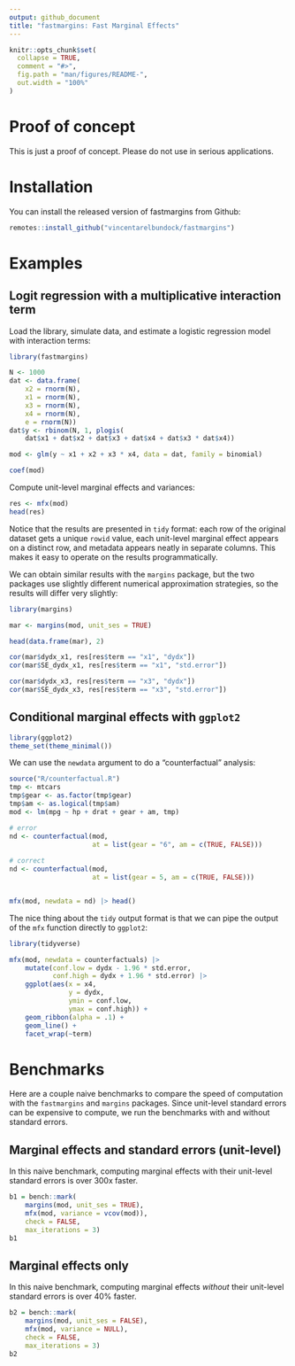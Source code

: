 ```yaml
---
output: github_document
title: "fastmargins: Fast Marginal Effects"
---
```


<!-- README.md is generated from README.Rmd. Please edit that file -->

```r
knitr::opts_chunk$set(
  collapse = TRUE,
  comment = "#>",
  fig.path = "man/figures/README-",
  out.width = "100%"
)
```

# Proof of concept

This is just a proof of concept. Please do not use in serious applications.

# Installation

You can install the released version of fastmargins from Github:

```r
remotes::install_github("vincentarelbundock/fastmargins")
```

# Examples

## Logit regression with a multiplicative interaction term

Load the library, simulate data, and estimate a logistic regression model with interaction terms:

```r
library(fastmargins)

N <- 1000
dat <- data.frame(
    x2 = rnorm(N),
    x1 = rnorm(N),
    x3 = rnorm(N),
    x4 = rnorm(N),
    e = rnorm(N))
dat$y <- rbinom(N, 1, plogis(
    dat$x1 + dat$x2 + dat$x3 + dat$x4 + dat$x3 * dat$x4))

mod <- glm(y ~ x1 + x2 + x3 * x4, data = dat, family = binomial)

coef(mod)
```

Compute unit-level marginal effects and variances:

```r
res <- mfx(mod)
head(res)
```

Notice that the results are presented in `tidy` format: each row of the original dataset gets a unique `rowid` value, each unit-level marginal effect appears on a distinct row, and metadata appears neatly in separate columns. This makes it easy to operate on the results programmatically.

We can obtain similar results with the `margins` package, but the two packages use slightly different numerical approximation strategies, so the results will differ very slightly:

```r
library(margins)

mar <- margins(mod, unit_ses = TRUE)

head(data.frame(mar), 2)

cor(mar$dydx_x1, res[res$term == "x1", "dydx"])
cor(mar$SE_dydx_x1, res[res$term == "x1", "std.error"])

cor(mar$dydx_x3, res[res$term == "x3", "dydx"])
cor(mar$SE_dydx_x3, res[res$term == "x3", "std.error"])
```

## Conditional marginal effects with `ggplot2`

```r
library(ggplot2)
theme_set(theme_minimal())
```

We can use the `newdata` argument to do a "counterfactual" analysis:

```r

source("R/counterfactual.R")
tmp <- mtcars
tmp$gear <- as.factor(tmp$gear)
tmp$am <- as.logical(tmp$am)
mod <- lm(mpg ~ hp + drat + gear + am, tmp)

# error
nd <- counterfactual(mod, 
                     at = list(gear = "6", am = c(TRUE, FALSE)))
                    
# correct
nd <- counterfactual(mod, 
                     at = list(gear = 5, am = c(TRUE, FALSE)))


mfx(mod, newdata = nd) |> head()
```

The nice thing about the `tidy` output format is that we can pipe the output of the `mfx` function directly to `ggplot2`:

```r
library(tidyverse)

mfx(mod, newdata = counterfactuals) |>
    mutate(conf.low = dydx - 1.96 * std.error,
           conf.high = dydx + 1.96 * std.error) |>
    ggplot(aes(x = x4, 
               y = dydx, 
               ymin = conf.low, 
               ymax = conf.high)) +
    geom_ribbon(alpha = .1) +
    geom_line() + 
    facet_wrap(~term)
```

# Benchmarks

Here are a couple naive benchmarks to compare the speed of computation with the `fastmargins` and `margins` packages. Since unit-level standard errors can be expensive to compute, we run the benchmarks with and without standard errors.

## Marginal effects and standard errors (unit-level)

In this naive benchmark, computing marginal effects with their unit-level standard errors is over 300x faster.

```r
b1 = bench::mark(
    margins(mod, unit_ses = TRUE),
    mfx(mod, variance = vcov(mod)),
    check = FALSE,
    max_iterations = 3)
b1
```

## Marginal effects only

In this naive benchmark, computing marginal effects *without* their unit-level standard errors is over 40% faster.

```r
b2 = bench::mark(
    margins(mod, unit_ses = FALSE),
    mfx(mod, variance = NULL),
    check = FALSE,
    max_iterations = 3)
b2
```
